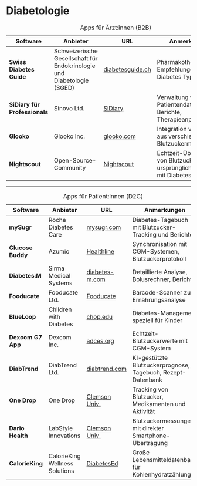 # Diabetologie

| Software                  | Anbieter                                   | URL                                          | Anmerkungen                                                                                     |
|---------------------------|-------------------------------------------|----------------------------------------------|------------------------------------------------------------------------------------------------|
| **Swiss Diabetes Guide**  | Schweizerische Gesellschaft für Endokrinologie und Diabetologie (SGED) | [diabetesguide.ch](https://www.diabetesguide.ch/de/about) | Pharmakotherapie-Empfehlungen für Diabetes Typ 2                                              |
| **SiDiary für Professionals** | Sinovo Ltd.                           | [SiDiary](https://www.sidiary.de)          | Verwaltung von Patientendaten, Berichte, Therapieanpassung                                    |
| **Glooko**               | Glooko Inc.                                | [glooko.com](https://www.glooko.com)       | Integration von Daten aus verschiedenen Blutzuckermessgeräten                                 |
| **Nightscout**           | Open-Source-Community                      | [Nightscout](https://en.wikipedia.org/wiki/Nightscout) | Echtzeit-Überwachung von Blutzuckerwerten, ursprünglich für Kinder mit Diabetes entwickelt  |

: Apps für Ärzt:innen (B2B)

---

| Software        | Anbieter                          | URL                                          | Anmerkungen                                                                                     |
|----------------|----------------------------------|----------------------------------------------|------------------------------------------------------------------------------------------------|
| **mySugr**     | Roche Diabetes Care             | [mysugr.com](https://mysugr.com)            | Diabetes-Tagebuch mit Blutzucker-Tracking und Berichten                                         |
| **Glucose Buddy** | Azumio                        | [Healthline](https://www.healthline.com/health/diabetes/top-iphone-android-apps) | Synchronisation mit CGM-Systemen, Blutzuckerprotokoll                                          |
| **Diabetes:M** | Sirma Medical Systems           | [diabetes-m.com](https://diabetes-m.com/)   | Detaillierte Analyse, Bolusrechner, Berichte                                                   |
| **Fooducate**  | Fooducate Ltd.                  | [Fooducate](https://www.healthline.com/health/diabetes/top-iphone-android-apps) | Barcode-Scanner zur Ernährungsanalyse                                                          |
| **BlueLoop**   | Children with Diabetes         | [chop.edu](https://www.chop.edu/health-resources/diabetes-apps) | Diabetes-Management speziell für Kinder                                                        |
| **Dexcom G7 App** | Dexcom Inc.                  | [adces.org](https://www.adces.org/education/danatech/apps-dtx/find-apps-tools) | Echtzeit-Blutzuckerwerte mit CGM-System                                                        |
| **DiabTrend**  | DiabTrend Ltd.                  | [diabtrend.com](https://diabtrend.com/)     | KI-gestützte Blutzuckerprognose, Tagebuch, Rezept-Datenbank                                    |
| **One Drop**   | One Drop                        | [Clemson Univ.](https://hgic.clemson.edu/factsheet/smartphone-apps-for-diabetes-self-management-support/) | Tracking von Blutzucker, Medikamenten und Aktivität                                           |
| **Dario Health** | LabStyle Innovations         | [Clemson Univ.](https://hgic.clemson.edu/factsheet/smartphone-apps-for-diabetes-self-management-support/) | Blutzuckermessungen mit direkter Smartphone-Übertragung                                       |
| **CalorieKing** | CalorieKing Wellness Solutions | [DiabetesEd](https://diabetesed.net/apps-for-diabetes/) | Große Lebensmitteldatenbank für Kohlenhydratzählung                                           |

: Apps für Patient:innen (D2C)

